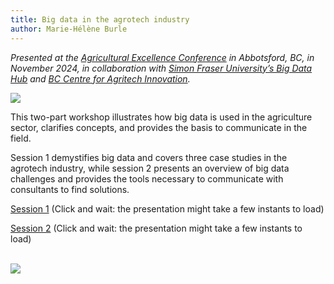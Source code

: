 ```yaml
---
title: Big data in the agrotech industry
author: Marie-Hélène Burle
---
```


*Presented at the [Agricultural Excellence Conference](https://fmc-gac.com/programs-services/agricultural-excellence-conference/) in Abbotsford, BC, in November 2024, in collaboration with [Simon Fraser University's Big Data Hub](https://www.sfu.ca/big-data.html) and [BC Centre for Agritech Innovation](https://www.sfu.ca/agritech-innovation.html).*

![](img/2024_agex.jpg){fig-alt="frontlogo"}

:::{.def}

This two-part workshop illustrates how big data is used in the agriculture sector, clarifies concepts, and provides the basis to communicate in the field.

Session 1 demystifies big data and covers three case studies in the agrotech industry, while session 2 presents an overview of big data challenges and provides the tools necessary to communicate with consultants to find solutions.

:::

[Session 1](2024_bccai_part1_slides.html){.btn .btn-outline-primary} [(Click and wait: the presentation might take a few instants to load)]{.inlinenote}

[Session 2](2024_bccai_part2_slides.html){.btn .btn-outline-primary} [(Click and wait: the presentation might take a few instants to load)]{.inlinenote}

<br>
![](/img/logo_sfu_bigdata_agro.png){fig-alt="frontlogo"}
